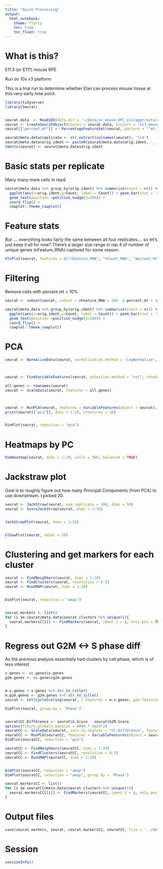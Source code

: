 ```yaml
---
title: "Quick Processing"
output: 
  html_notebook:
    theme: flatly
    toc: true
    toc_float: true
---
```


# What is this?
E11.5 (or E11?) mouse RPE

Run on 10x v3 platform

This is a trial run to determine whether Elan can process mouse tissue at this very early time point.

```r
library(tidyverse)
library(Seurat)


seurat.data  <- Read10X(data.dir = '~/data/sc_mouse_OFC_e11/aggr/outs/count/filtered_feature_bc_matrix')
seurat <- CreateSeuratObject(counts = seurat.data, project = "e11_mouse_eye_cup", min.cells = 3, min.features = 200)
seurat[["percent.mt"]] <- PercentageFeatureSet(seurat, pattern = "^mt-")

seurat@meta.data$replicate <- str_extract(colnames(seurat), '\\d')
seurat@meta.data$orig.ident <- paste0(seurat@meta.data$orig.ident, '__', seurat@meta.data$replicate)
Idents(seurat) <- seurat@meta.data$orig.ident
```

# Basic stats per replicate

Many many more cells in rep4.
```r
seurat@meta.data %>% group_by(orig.ident) %>% summarise(Count = n()) %>% 
  ggplot(aes(x=orig.ident,y=Count, label = Count)) + geom_bar(stat = 'identity') +
  geom_text(position =position_nudge(y=200)) +
  coord_flip() +
  cowplot::theme_cowplot()
```

# Feature stats
But .... everything looks fairly the same between all four replicates.... so let's just keep it all for now? There's a larger size range in rep 4 of number of unique genes (nFeature_RNA) captured for some reason.
```r
VlnPlot(seurat, features = c("nFeature_RNA", "nCount_RNA", "percent.mt"), ncol = 3, group.by = 'orig.ident')
```
# Filtering
Remove cells with percent.mt > 10%

```r
seurat <- subset(seurat, subset = nFeature_RNA > 200  & percent.mt < 10)

seurat@meta.data %>% group_by(orig.ident) %>% summarise(Count = n()) %>% 
  ggplot(aes(x=orig.ident,y=Count, label = Count)) + geom_bar(stat = 'identity') +
  geom_text(position =position_nudge(y=200)) +
  coord_flip() +
  cowplot::theme_cowplot()
```
# PCA
```r
seurat <- NormalizeData(seurat, normalization.method = "LogNormalize", scale.factor = 10000)



seurat <- FindVariableFeatures(seurat, selection.method = "vst", nfeatures = 2000)

all.genes <- rownames(seurat)
seurat <- ScaleData(seurat, features = all.genes)



seurat <- RunPCA(seurat, features = VariableFeatures(object = seurat), npcs = 50)
print(seurat[["pca"]], dims = 1:10, nfeatures = 10)


DimPlot(seurat, reduction = "pca")
```
# Heatmaps by PC
```r
DimHeatmap(seurat, dims = 1:30, cells = 500, balanced = TRUE)
```
# Jackstraw plot

Goal is to roughly figure out how many Principal Components (from PCA) to use downstream. I picked 20.
```r
seurat <- JackStraw(seurat, num.replicate = 100, dims = 50)
seurat <- ScoreJackStraw(seurat, dims = 1:50)


JackStrawPlot(seurat, dims = 1:50)


ElbowPlot(seurat, ndims = 50)
```
# Clustering and get markers for each cluster
```r
seurat <- FindNeighbors(seurat, dims = 1:20)
seurat <- FindClusters(seurat, resolution = 0.5)
seurat <- RunUMAP(seurat, dims = 1:20)


DimPlot(seurat, reduction = "umap")


seurat.markers <- list()
for (i in seurat@meta.data$seurat_clusters %>% unique()){
  seurat.markers[[i]] <- FindMarkers(seurat, ident.1 = i, only.pos = TRUE, logfc.threshold = 0.5)
}

```

# Regress out G2M <-> S phase diff

As the previous analysis essentially had clusters by cell phase, which is of less interest
```r
s.genes <- cc.genes$s.genes
g2m.genes <- cc.genes$g2m.genes


m.s.genes <-s.genes %>% str_to_title()
m.g2m.genes <- g2m.genes %>% str_to_title()
seurat <- CellCycleScoring(seurat, s.features = m.s.genes, g2m.features = m.g2m.genes)

DimPlot(seurat, group.by = 'Phase')


seurat$CC.Difference <- seurat$S.Score - seurat$G2M.Score
options(future.globals.maxSize = 8000 * 1024^2)
seuratCC <- ScaleData(seurat, vars.to.regress = "CC.Difference", features = rownames(seurat))
seuratCC <- RunPCA(seuratCC, features = VariableFeatures(object = seuratCC), npcs = 50)
DimPlot(seuratCC, reduction = "pca")

seuratCC <- FindNeighbors(seuratCC, dims = 1:20)
seuratCC <- FindClusters(seuratCC, resolution = 0.5)
seuratCC <- RunUMAP(seuratCC, dims = 1:20)


DimPlot(seuratCC, reduction = "umap")
DimPlot(seuratCC, reduction = "umap", group.by = 'Phase')

seurat.markersCC <- list()
for (i in seuratCC@meta.data$seurat_clusters %>% unique()){
  seurat.markersCC[[i]] <- FindMarkers(seuratCC, ident.1 = i, only.pos = TRUE, logfc.threshold = 0.5)
}

```

# Output files
```r
save(seurat.markers, seurat, seurat.markersCC, seuratCC, file = '../data/00_process_output.Rdata')
```

# Session
```r
sessionInfo()
```
